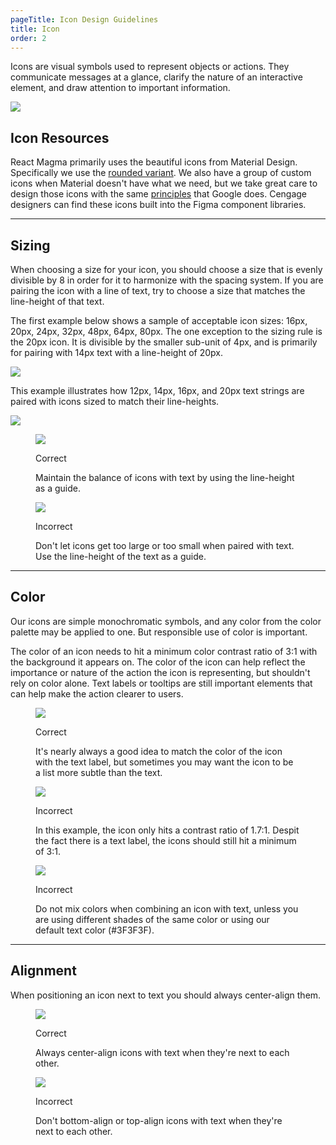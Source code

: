 ```yaml
---
pageTitle: Icon Design Guidelines
title: Icon
order: 2
---
```


<PageContent componentName="icon" type="design">

<LeadParagraph>
  Icons are visual symbols used to represent objects or actions. They
  communicate messages at a glance, clarify the nature of an interactive
  element, and draw attention to important information.
</LeadParagraph>

![ ](../../images/icons/icons-intro.png)

## Icon Resources

React Magma primarily uses the beautiful icons from Material Design. Specifically we use the [rounded variant](https://material.io/resources/icons/?style=round). We also have a group of custom icons when Material doesn't have what we need, but we take great care to design those icons with the same [principles](https://material.io/design/iconography/system-icons.html#design-principles) that Google does. Cengage designers can find these icons built into the Figma component libraries.

---

## Sizing

When choosing a size for your icon, you should choose a size that is evenly divisible by 8 in order for it to harmonize with the spacing system. If you are pairing the icon with a line of text, try to choose a size that matches the line-height of that text.

The first example below shows a sample of acceptable icon sizes: 16px, 20px, 24px, 32px, 48px, 64px, 80px. The one exception to the sizing rule is the 20px icon. It is divisible by the smaller sub-unit of 4px, and is primarily for pairing with 14px text with a line-height of 20px.

![ ](../../images/icons/icon-sizes.png)

This example illustrates how 12px, 14px, 16px, and 20px text strings are paired with icons sized to match their line-heights.

![ ](../../images/icons/icon-text-balance.png)

<div className="two-col">
  <div className="row">
    <div className="col col-1">
      <figure>
        <img
          src="../../images/icons/icon-text-balance-correct.png"
          alt=" "
        />
        <figcaption>
          <p className="title title-correct">Correct</p>
          <p>
            Maintain the balance of icons with text by using the line-height as
            a guide.
          </p>
        </figcaption>
      </figure>
    </div>
    <div className="col col-2">
      <figure>
        <img
          src="../../images/icons/icon-text-balance-incorrect.png"
          alt=" "
        />
        <figcaption>
          <p className="title title-incorrect">Incorrect</p>
          <p>
            Don't let icons get too large or too small when paired with text.
            Use the line-height of the text as a guide.
          </p>
        </figcaption>
      </figure>
    </div>
  </div>
</div>

---

## Color

Our icons are simple monochromatic symbols, and any color from the color palette may be applied to one. But responsible use of color is important.

The color of an icon needs to hit a minimum color contrast ratio of 3:1 with the background it appears on. The color of the icon can help reflect the importance or nature of the action the icon is representing, but shouldn't rely on color alone. Text labels or tooltips are still important elements that can help make the action clearer to users.

<div className="two-col">
  <div className="row">
    <div className="col col-1">
      <figure>
        <img
          src="../../images/icons/icon-color-correct.png"
          alt=" "
        />
        <figcaption>
          <p className="title title-correct">Correct</p>
          <p>
            It's nearly always a good idea to match the color of the icon with
            the text label, but sometimes you may want the icon to be a list
            more subtle than the text.
          </p>
        </figcaption>
      </figure>
    </div>
    <div className="col col-2">
      <figure>
        <img
          src="../../images/icons/icon-color-too-light.png"
          alt=" "
        />
        <figcaption>
          <p className="title title-incorrect">Incorrect</p>
          <p>
            In this example, the icon only hits a contrast ratio of 1.7:1.
            Despit the fact there is a text label, the icons should still hit a
            minimum of 3:1.
          </p>
        </figcaption>
      </figure>
    </div>
  </div>
  <div className="row">
    <div className="col col-1">
      <figure>
        <img
          src="../../images/icons/icon-mixed-colors.png"
          alt=" "
        />
        <figcaption>
          <p className="title title-incorrect">Incorrect</p>
          <p>
            Do not mix colors when combining an icon with text, unless you are
            using different shades of the same color or using our default text
            color (#3F3F3F).
          </p>
        </figcaption>
      </figure>
    </div>
    <div className="col col-2" />
  </div>
</div>

---

## Alignment

When positioning an icon next to text you should always center-align them.

<div className="two-col">
  <div className="row">
    <div className="col col-1">
      <figure>
        <img
          src="../../images/icons/icon-text-centered.png"
          alt=" "
        />
        <figcaption>
          <p className="title title-correct">Correct</p>
          <p>
            Always center-align icons with text when they're next to each other.
          </p>
        </figcaption>
      </figure>
    </div>
    <div className="col col-2">
      <figure>
        <img
          src="../../images/icons/icon-text-wrong-alignment.png"
          alt=" "
        />
        <figcaption>
          <p className="title title-incorrect">Incorrect</p>
          <p>
            Don't bottom-align or top-align icons with text when they're next to
            each other.
          </p>
        </figcaption>
      </figure>
    </div>
  </div>
</div>
<span className="horizontal-spacer" />

</PageContent>

